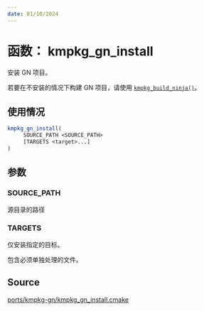 ```yaml
---
date: 01/10/2024
---
```

# 函数： kmpkg_gn_install

安装 GN 项目。

若要在不安装的情况下构建 GN 项目，请使用 [`kmpkg_build_ninja()`](kmpkg_build_ninja.mdx)。

## 使用情况

```cmake
kmpkg_gn_install(
     SOURCE_PATH <SOURCE_PATH>
     [TARGETS <target>...]
)
```

## 参数

### SOURCE_PATH

源目录的路径

### TARGETS

仅安装指定的目标。

包含必须单独处理的文件。

## Source

[ports/kmpkg-gn/kmpkg\_gn\_install.cmake](https://gitee.com/kumo-pub/kmpkg/blob/master/ports/kmpkg-gn/kmpkg_gn_install.cmake)
